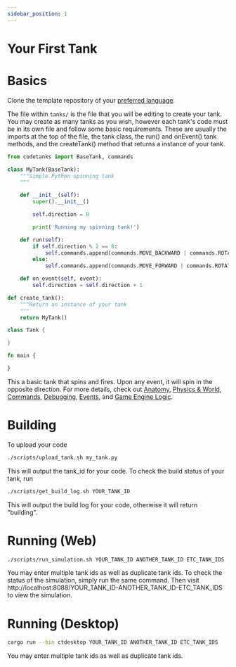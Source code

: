 ```yaml
---
sidebar_position: 1
---
```


# Your First Tank

# Basics
Clone the template repository of your [preferred language](../installation.md).

The file within `tanks/` is the file that you will be editing to create your tank. You may create as many tanks as you wish, however each tank's code must be in its own file and follow some basic requirements. These are usually the imports at the top of the file, the tank class, the run() and onEvent() tank methods, and the createTank() method that returns a instance of your tank.


<Tabs groupId="code-tanks-language">
<TabItem value="py" label="Python">

```py title="spin_bot.py"
from codetanks import BaseTank, commands

class MyTank(BaseTank):
    """Simple Python spinning tank
    """

    def __init__(self):
        super().__init__()

        self.direction = 0

        print('Running my spinning tank!')

    def run(self):
        if self.direction % 2 == 0:
            self.commands.append(commands.MOVE_BACKWARD | commands.ROTATE_TANK_COUNTER_CLOCKWISE | commands.FIRE)
        else:
            self.commands.append(commands.MOVE_FORWARD | commands.ROTATE_TANK_CLOCKWISE | commands.FIRE)

    def on_event(self, event):
        self.direction = self.direction + 1

def create_tank():
    """Return an instance of your tank
    """
    return MyTank()
```

</TabItem>
<TabItem value="dart" label="Dart">

```dart title="spin_bot.dart"
class Tank {

}
```

</TabItem>
<TabItem value="rust" label="Rust">

```rust title="spin_bot.rs"
fn main {

}
```

</TabItem>
</Tabs>

This a basic tank that spins and fires. Upon any event, it will spin in the opposite direction. For more details, check out [Anatomy](anatomy.md), [Physics & World](physics-and-world.md), [Commands](commands.md), [Debugging](debugging.md), [Events](events.md), and [Game Engine Logic](game-engine-logic.md).

# Building

To upload your code
```bash
./scripts/upload_tank.sh my_tank.py
```
This will output the tank_id for your code. To check the build status of your tank, run
```bash
./scripts/get_build_log.sh YOUR_TANK_ID
```
This will output the build log for your code, otherwise it will return "building".

# Running (Web)
```bash
./scripts/run_simulation.sh YOUR_TANK_ID ANOTHER_TANK_ID ETC_TANK_IDS
```
You may enter multiple tank ids as well as duplicate tank ids. To check the status of the simulation, simply run the same command.
Then visit http://localhost:8088/YOUR_TANK_ID-ANOTHER_TANK_ID-ETC_TANK_IDS to view the simulation.

# Running (Desktop)
```bash
cargo run --bin ctdesktop YOUR_TANK_ID ANOTHER_TANK_ID ETC_TANK_IDS
```
You may enter multiple tank ids as well as duplicate tank ids.
